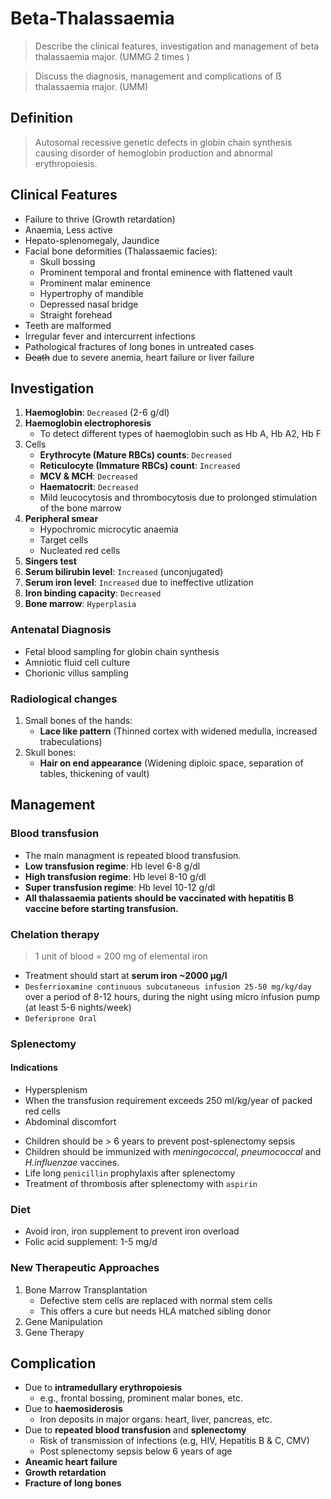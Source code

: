 # Beta-Thalassaemia

> Describe the clinical features, investigation and management of beta thalassaemia major. (UMMG 2 times )

> Discuss the diagnosis, management and complications of ẞ thalassaemia major. (UMM)

## Definition

> Autosomal recessive genetic defects in globin chain synthesis causing disorder of hemoglobin production and abnormal erythropoiesis.

## Clinical Features

- Failure to thrive (Growth retardation)
- Anaemia, Less active
- Hepato-splenomegaly, Jaundice
- Facial bone deformities (Thalassaemic facies):
  - Skull bossing
  - Prominent temporal and frontal eminence with flattened vault
  - Prominent malar eminence
  - Hypertrophy of mandible
  - Depressed nasal bridge
  - Straight forehead
- Teeth are malformed
- Irregular fever and intercurrent infections
- Pathological fractures of long bones in untreated cases
- ~~Death~~ due to severe anemia, heart failure or liver failure

## Investigation

1. **Haemoglobin**: `Decreased` (2-6 g/dl)
1. **Haemoglobin electrophoresis**
   - To detect different types of haemoglobin such as Hb A, Hb A2, Hb F
1. Cells
   - **Erythrocyte (Mature RBCs) counts**: `Decreased`
   - **Reticulocyte (Immature RBCs) count**: `Increased`
   - **MCV & MCH**: `Decreased`
   - **Haematocrit**: `Decreased`
   - Mild leucocytosis and thrombocytosis due to prolonged stimulation of the bone marrow
1. **Peripheral smear**
   - Hypochromic microcytic anaemia
   - Target cells
   - Nucleated red cells
1. **Singers test**
1. **Serum bilirubin level**: `Increased` (unconjugated)
1. **Serum iron level**: `Increased` due to ineffective utlization
1. **Iron binding capacity**: `Decreased`
1. **Bone marrow**: `Hyperplasia`

### Antenatal Diagnosis

- Fetal blood sampling for globin chain synthesis
- Amniotic fluid cell culture
- Chorionic villus sampling

### Radiological changes

1. Small bones of the hands:
   - **Lace like pattern** (Thinned cortex with widened medulla, increased trabeculations)
1. Skull bones:
   - **Hair on end appearance** (Widening diploic space, separation of tables, thickening of vault)

## Management

### Blood transfusion

- The main managment is repeated blood transfusion.
- **Low transfusion regime**: Hb level 6-8 g/dl
- **High transfusion regime**: Hb level 8-10 g/dl
- **Super transfusion regime**: Hb level 10-12 g/dl
- **All thalassaemia patients should be vaccinated with hepatitis B vaccine before starting transfusion.**

### Chelation therapy

> 1 unit of blood = 200 mg of elemental iron

- Treatment should start at **serum iron ~2000 μg/l**
- `Desferrioxamine continuous subcutaneous infusion 25-50 mg/kg/day` over a period of 8-12 hours, during the night using micro infusion pump (at least 5-6 nights/week)
- `Deferiprone Oral`

### Splenectomy

#### Indications


<Callout emoji="">
  
  - Hypersplenism 
  - When the transfusion requirement exceeds 250 ml/kg/year of
  packed red cells 
  - Abdominal discomfort

</Callout>

- Children should be > 6 years to prevent post-splenectomy sepsis
- Children should be immunized with _meningococcal_, _pneumococcal_ and _H.influenzae_ vaccines.
- Life long `penicillin` prophylaxis after splenectomy
- Treatment of thrombosis after splenectomy with `aspirin`

### Diet

- Avoid iron, iron supplement to prevent iron overload
- Folic acid supplement: 1-5 mg/d

### New Therapeutic Approaches

1. Bone Marrow Transplantation
   - Defective stem cells are replaced with normal stem cells
   - This offers a cure but needs HLA matched sibling donor
1. Gene Manipulation
1. Gene Therapy

## Complication

- Due to **intramedullary erythropoiesis**
  - e.g., frontal bossing, prominent malar bones, etc.
- Due to **haemosiderosis**
  - Iron deposits in major organs: heart, liver, pancreas, etc.
- Due to **repeated blood transfusion** and **splenectomy**
  - Risk of transmission of infections (e.g, HIV, Hepatitis B & C, CMV)
  - Post splenectomy sepsis below 6 years of age
- **Aneamic heart failure**
- **Growth retardation**
- **Fracture of long bones**
